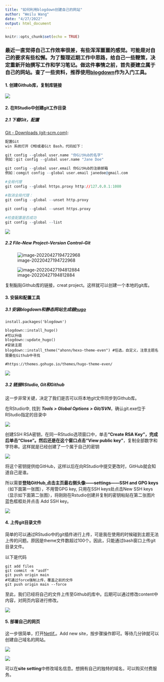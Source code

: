 ```yaml
---
title: "如何利用blogdown创建自己的网站"
author: "Weilu Wang"
date: "4/27/2022"
output: html_document
---
```


```r
knitr::opts_chunk$set(echo = TRUE)
```

###     最近一直觉得自己工作效率很差，有些浑浑噩噩的感觉。可能是对自己的要求有些松懈。**为了整理近期工作中思路，给自己一些鞭策，决定重新开始撰写工作和学习笔记。做这件事情之前，首先要建立属于自己的网站。**查了一些资料，推荐使用[blogdown](https://bookdown.org/yihui/blogdown/)作为入门工具。


#### 1. 创建Github库，复制库链接

![](https://github.com/wangdata/imageshare/blob/main//img/202204271945851.png?raw=true)

#### 2. 在RStudio中创建git工作目录

##### 2.1 下载Git，配置

[Git - Downloads (git-scm.com)](https://links.jianshu.com/go?to=https%3A%2F%2Fgit-scm.com%2Fdownload): 

```r
配置Git
win 系统打开 CMD或者Git Bash，代码如下：

git config --global user.name "你GitHub的名字"
例如：git config --global user.name "Jane Doe"

git config --global user.email 你GitHub的注册邮箱
例如：comgit config --global user.email janedoe@gmail.com

#全局代理
git config --global https.proxy http://127.0.0.1:1080

#取消全局代理：
git config --global --unset http.proxy
 
git config --global --unset https.proxy

#检查配置是否成功
git config --global --list
```

![](https://github.com/wangdata/imageshare/blob/main//img/202204272002767.png?raw=true)

##### 2.2 File--New Project--Version Control--Git

![image-20220427194722968](https://github.com/wangdata/imageshare/blob/main//img/202204271947052.png?raw=true)



![image-20220427194812884](https://github.com/wangdata/imageshare/blob/main//img/202204271948948.png?raw=true)

复制黏贴Github库的链接，creat project。这样就可以创建一个本地的git库。


#### 3.  安装和配置工具

##### 3.1 安装blogdown和静态网站生成器[hugo](https://themes.gohugo.io/)

```
install.packages('blogdown')

blogdown::install_hugo()
#可以升级
blogdown::update_hugo()
#安装主题
blogdown::install_theme("ahonn/hexo-theme-even") #任选，自定义，注意主题名需要在Github中寻找

#https://themes.gohugo.io/themes/hugo-theme-even/
```

![](https://github.com/wangdata/imageshare/blob/main//img/202204272014317.png?raw=true)



##### 3.2 链接RStudio, Git和Github

这一步非常关键，决定了我们是否可以将本地git文件同步到Github库。

在RStudio中, 找到 ***Tools > Global Options > Git/SVN***，确认git.exe位于RStudio指定的目录中

![](https://github.com/wangdata/imageshare/blob/main//img/202204272005560.png?raw=true)



创建SSH RSA密钥，在同一RStudio选项窗口中，单击**“Create RSA Key”，完成后单击“Close”。然后还是在这个窗口点击“View public key”**，复制全部数字和字符串。这样就是已经创建了一个属于自己的密钥

![](https://github.com/wangdata/imageshare/blob/main//img/202204272006835.png?raw=true)



将这个密钥提供给GitHub，这样以后在向RStudio中提交更改时，GitHub就会知道自己是谁。

所以需要**登陆GitHub,点击主页最右侧头像——settings——SSH and GPG keys**（如下面第一张图），不用管GPG key, 只用在SSH keys处点击New SSH keys（显示如下面第二张图），将刚刚在Rstudio创建并复制的密钥粘贴在第二张图片蓝色框框处并点击 Add SSH key。

![](https://github.com/wangdata/imageshare/blob/main//img/202204272007541.png?raw=true)

#### 4. 上传git目录文件

简单的可以通过RStudio中的git插件进行上传，可是我在使用的时候碰到主题无法上传的问题。原因是theme文件数超过100个。因此，只能通过bash窗口上传git目录文件。

以下是代码

```
git add files
git commit -m "asdf"
git push origin main
#可通过force强制上传，覆盖之前的文件
git push origin main --force
```

至此，我们已经将自己的文件上传至Github的库中。后期可以通过修改content中内容，对网页内容进行修改。

![](https://github.com/wangdata/imageshare/blob/main//img/202204272020869.png?raw=true)

#### 5. 部署自己的网页

这一步很简单，打开[Netlif.](https://app.netlify.com/sites/weiluwang/overview)。Add new site，按步骤操作即可。等待几分钟就可以创建自己域名的网站。

![](https://github.com/wangdata/imageshare/blob/main//img/202204272023982.png?raw=true)

![](https://github.com/wangdata/imageshare/blob/main//img/202204272024688.png?raw=true)

可以在**site setting**中修改域名信息。想拥有自己的独特的域名，可以购买付费服务。